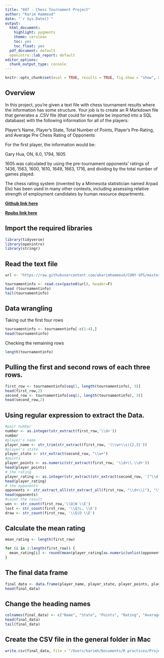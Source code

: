 ```yaml
---
title: "607 - Chess Tournament Project"
author: "Karim Hammoud"
date: "`r Sys.Date()`"
output:
  html_document:
    highlight: pygments
    theme: cerulean
    toc: yes
    toc_float: yes
  pdf_document: default
  openintro::lab_report: default
editor_options:
  chunk_output_type: console
---
```


```r
knitr::opts_chunk$set(eval = TRUE, results = TRUE, fig.show = "show", message = TRUE)

```

## Overview
In this project, you’re given a text file with chess tournament results where the information has some structure. Your job is to create an R Markdown file that generates a .CSV file (that could for example be imported into a SQL database) with the following information for all of the players:

Player’s Name, Player’s State, Total Number of Points, Player’s Pre-Rating, and Average Pre Chess Rating of Opponents

For the first player, the information would be:

Gary Hua, ON, 6.0, 1794, 1605

1605 was calculated by using the pre-tournament opponents’ ratings of 1436, 1563, 1600, 1610, 1649, 1663, 1716, and dividing by the total number of games played.

The chess rating system (invented by a Minnesota statistician named Arpad Elo) has been used in many other contexts, including assessing relative strength of employment candidates by human resource departments.

**[Github link here](https://github.com/akarimhammoud/CUNY-SPS/tree/master/607-Data-Acquisition-and-Management-CUNY-SPS-Fall2020/Week4-Project1)**

**[Rpubs link here](https://rpubs.com/karim7mod/662977)**

## Import the required libraries

```r
library(tidyverse)
library(openintro)
library(stringr)
```

## Read the text file

```r
url <- "https://raw.githubusercontent.com/akarimhammoud/CUNY-SPS/master/607-Data-Acquisition-and-Management-CUNY-SPS-Fall2020/Week4-Project1/tournamentinfo.txt"

tournamentinfo <- read.csv(paste0(url), header=F)
head (tournamentinfo)
tail(tournamentinfo)
```

## Data wrangling 

Taking out the first four rows

```r
tournamentinfo <- tournamentinfo[-c(1:4),]
head(tournamentinfo)
```

Checking the remaining rows

```r
length(tournamentinfo)
```

## Pulling the first and second rows of each three rows.

```r
first_row <- tournamentinfo[seq(1, length(tournamentinfo), 3)]
head(first_row,2)
second_row <- tournamentinfo[seq(2, length(tournamentinfo), 3)]
head(second_row,2)
```

## Using regular expression to extract the Data.

```r
#pair number
number <- as.integer(str_extract(first_row,'\\d+'))
number
#player's name
player_name <- str_trim(str_extract(first_row, '(\\w+\\s){2,3}'))
#player's state
player_state <- str_extract(second_row, "\\w+")
#points
player_points <- as.numeric(str_extract(first_row, '\\d+\\.\\d+'))
head(player_points)
# the rating
player_rating <- as.integer(str_extract(str_extract(second_row, '[^\\d]\\d{3,4}[^\\d]'), '\\d+'))
head(player_rating)
# the opponents
opponents <- str_extract_all(str_extract_all(first_row, "\\d+\\|"), "\\d+")
head(opponents)
#count the result
won <- str_count(first_row,'\\Q|W \\E')
lost <- str_count(first_row, '\\Q|L, \\E')
draw <- str_count(first_row, '\\Q|D \\E')
```

## Calculate the mean rating

```r
mean_rating <- length(first_row)

for (i in 1:length(first_row)) { 
  mean_rating[i] <- round(mean(player_rating[as.numeric(unlist(opponents[number[i]]))]), digits = 0) 
}
```

## The final data frame

```r
final_data <- data.frame(player_name, player_state, player_points, player_rating, mean_rating)
head(final_data)
```

## Change the heading names

```r
colnames(final_data) <- c("Name", "State", "Points", "Rating", "Average Rating")
head(final_data)
tail(final_data)
```

## Create the CSV file in the general folder in Mac

```r
write.csv(final_data, file = "/Users/karimh/Documents/R practices/Project1_607.csv")
```
